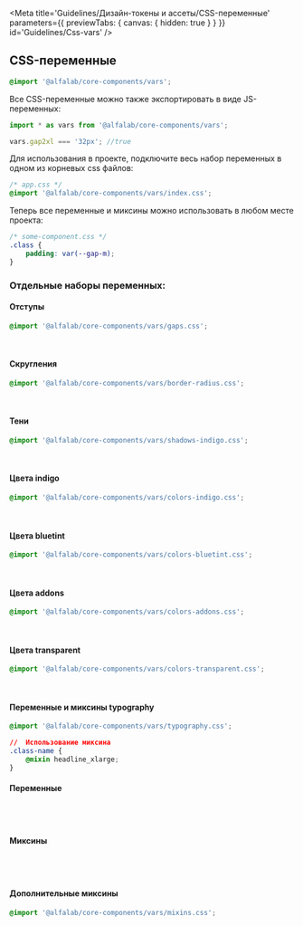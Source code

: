 


<Meta
    title='Guidelines/Дизайн-токены и ассеты/CSS-переменные'
    parameters={{ previewTabs: { canvas: { hidden: true } } }}
    id='Guidelines/Css-vars'
/>

<!-- Docs -->

## CSS-переменные

<ComponentHeader name='vars' version={version} package='@alfalab/core-components/vars' />

```css
@import '@alfalab/core-components/vars';
```

Все CSS-переменные можно также экспортировать в виде JS-переменных:

```typescript
import * as vars from '@alfalab/core-components/vars';

vars.gap2xl === '32px'; //true
```

Для использования в проекте, подключите весь набор переменных в одном из корневых css файлов:

```css
/* app.css */
@import '@alfalab/core-components/vars/index.css';
```

Теперь все переменные и миксины можно использовать в любом месте проекта:

```css
/* some-component.css */
.class {
    padding: var(--gap-m);
}
```

### Отдельные наборы переменных:

#### Отступы

```css
@import '@alfalab/core-components/vars/gaps.css';
```

<CssVars css={gaps} expandable />
&nbsp;

#### Скругления

```css
@import '@alfalab/core-components/vars/border-radius.css';
```

<CssVars css={borderRadius} expandable />
&nbsp;

#### Тени

```css
@import '@alfalab/core-components/vars/shadows-indigo.css';
```

<CssVars css={shadowsIndigo} expandable />
&nbsp;

#### Цвета indigo

```css
@import '@alfalab/core-components/vars/colors-indigo.css';
```

<CssVars css={colorsIndigo} expandable />
&nbsp;

#### Цвета bluetint

```css
@import '@alfalab/core-components/vars/colors-bluetint.css';
```

<CssVars css={colorsBluetint} expandable />
&nbsp;

#### Цвета addons

```css
@import '@alfalab/core-components/vars/colors-addons.css';
```

<CssVars css={colorsAddons} expandable />
&nbsp;

#### Цвета transparent

```css
@import '@alfalab/core-components/vars/colors-transparent.css';
```

<CssVars css={colorsTransparent} expandable />
&nbsp;

#### Переменные и миксины typography

```css
@import '@alfalab/core-components/vars/typography.css';

//  Использование миксина
.class-name {
    @mixin headline_xlarge;
}
```

#### Переменные

#

#

<CssVars css={typography} expandable />
&nbsp;

#### Миксины

#

#

<CssVars css={typography} expandable type='mixins' />
&nbsp;

#### Дополнительные миксины

```css
@import '@alfalab/core-components/vars/mixins.css';
```

<CssVars css={mixins} expandable type='mixins' />
&nbsp;
